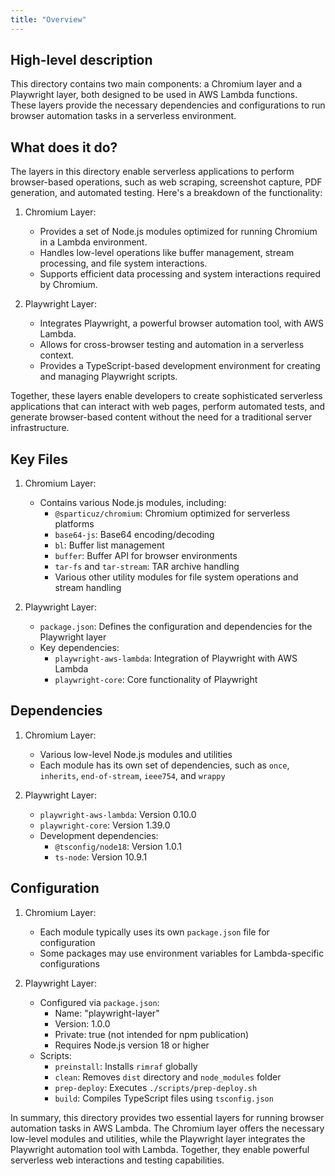 ```yaml
---
title: "Overview"
---
```


## High-level description
This directory contains two main components: a Chromium layer and a Playwright layer, both designed to be used in AWS Lambda functions. These layers provide the necessary dependencies and configurations to run browser automation tasks in a serverless environment.

## What does it do?
The layers in this directory enable serverless applications to perform browser-based operations, such as web scraping, screenshot capture, PDF generation, and automated testing. Here's a breakdown of the functionality:

1. Chromium Layer:
   - Provides a set of Node.js modules optimized for running Chromium in a Lambda environment.
   - Handles low-level operations like buffer management, stream processing, and file system interactions.
   - Supports efficient data processing and system interactions required by Chromium.

2. Playwright Layer:
   - Integrates Playwright, a powerful browser automation tool, with AWS Lambda.
   - Allows for cross-browser testing and automation in a serverless context.
   - Provides a TypeScript-based development environment for creating and managing Playwright scripts.

Together, these layers enable developers to create sophisticated serverless applications that can interact with web pages, perform automated tests, and generate browser-based content without the need for a traditional server infrastructure.

## Key Files
1. Chromium Layer:
   - Contains various Node.js modules, including:
     - `@sparticuz/chromium`: Chromium optimized for serverless platforms
     - `base64-js`: Base64 encoding/decoding
     - `bl`: Buffer list management
     - `buffer`: Buffer API for browser environments
     - `tar-fs` and `tar-stream`: TAR archive handling
     - Various other utility modules for file system operations and stream handling

2. Playwright Layer:
   - `package.json`: Defines the configuration and dependencies for the Playwright layer
   - Key dependencies:
     - `playwright-aws-lambda`: Integration of Playwright with AWS Lambda
     - `playwright-core`: Core functionality of Playwright

## Dependencies
1. Chromium Layer:
   - Various low-level Node.js modules and utilities
   - Each module has its own set of dependencies, such as `once`, `inherits`, `end-of-stream`, `ieee754`, and `wrappy`

2. Playwright Layer:
   - `playwright-aws-lambda`: Version 0.10.0
   - `playwright-core`: Version 1.39.0
   - Development dependencies:
     - `@tsconfig/node18`: Version 1.0.1
     - `ts-node`: Version 10.9.1

## Configuration
1. Chromium Layer:
   - Each module typically uses its own `package.json` file for configuration
   - Some packages may use environment variables for Lambda-specific configurations

2. Playwright Layer:
   - Configured via `package.json`:
     - Name: "playwright-layer"
     - Version: 1.0.0
     - Private: true (not intended for npm publication)
     - Requires Node.js version 18 or higher
   - Scripts:
     - `preinstall`: Installs `rimraf` globally
     - `clean`: Removes `dist` directory and `node_modules` folder
     - `prep-deploy`: Executes `./scripts/prep-deploy.sh`
     - `build`: Compiles TypeScript files using `tsconfig.json`

In summary, this directory provides two essential layers for running browser automation tasks in AWS Lambda. The Chromium layer offers the necessary low-level modules and utilities, while the Playwright layer integrates the Playwright automation tool with Lambda. Together, they enable powerful serverless web interactions and testing capabilities.